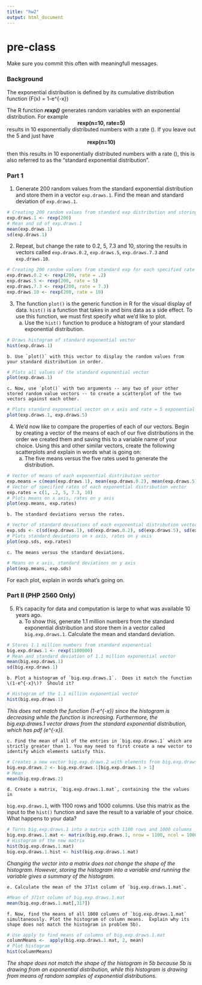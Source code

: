 ```yaml
---
title: "hw2"
output: html_document
---
```

# pre-class


Make sure you commit this often with meaningfull messages. 

### Background

The exponential distribution is defined by its cumulative distribution function
\(F(x) = 1-e^{-\lambda x}\)

The R function ***rexp()*** generates random variables with an exponential distribution. For example 
<center><strong>rexp(n=10, rate=5)</strong> </center>

results in 10 exponentially distributed numbers with a rate \(\lambda=5\). If you leave out the 5 and just have
<center><strong>rexp(n=10) </strong></center>
then this results in 10 exponentially distributed numbers with a rate \(\lambda=1\), this is also referred to as the "standard exponential distribution". 

### Part 1


1. Generate 200 random values from the standard exponential distribution and store them in a vector `exp.draws.1`.  Find the mean and standard deviation of `exp.draws.1`.

```r
# Creating 200 random values from standard exp distribution and storing them into exp.draws.1
exp.draws.1 <- rexp(200)
# Mean and sd of exp.draws.1
mean(exp.draws.1)
sd(exp.draws.1)
```


2. Repeat, but change the rate to 0.2, 5, 7.3 and 10, storing the results in vectors called  `exp.draws.0.2`,  `exp.draws.5`,  `exp.draws.7.3` and  `exp.draws.10`. 

```r
# Creating 200 random values from standard exp for each specified rate
exp.draws.0.2 <- rexp(200, rate = .2)
exp.draws.5 <- rexp(200, rate = 5)
exp.draws.7.3 <- rexp(200, rate = 7.3)
exp.draws.10 <- rexp(200, rate = 10)
```


3. The function `plot()` is the generic function in R for the visual display of data. `hist()` is a function that takes in and bins data as a side effect. To use this function, we must first specify what we'd like to plot.
    a. Use the `hist()` function to produce a histogram of your standard exponential distribution. 
    
```r
# Draws histogram of standard exponential vector
hist(exp.draws.1)
```
    b. Use `plot()` with this vector to display the random values from your standard distribution in order.
    
```r
# Plots all values of the standard exponential vector
plot(exp.draws.1)    
```

    c. Now, use `plot()` with two arguments -- any two of your other stored random value vectors -- to create a scatterplot of the two vectors against each other.
    
```r
# Plots standard exponential vector on x axis and rate = 5 exponential vector on y axis
plot(exp.draws.1, exp.draws.5)
```

4. We'd now like to compare the properties of each of our vectors. Begin by creating a vector of the means of each of our five distributions in the order we created them and saving this to a variable name of your choice. Using this and other similar vectors, create the following scatterplots and explain in words what is going on:
    a. The five means versus the five rates used to generate the distribution.
    
```r
# Vector of means of each exponential distribution vector
exp.means = c(mean(exp.draws.1), mean(exp.draws.0.2), mean(exp.draws.5), mean(exp.draws.7.3), mean(exp.draws.10))
# Vector of specified rates of each exponential distribution vector
exp.rates = c(1, .2, 5, 7.3, 10)
# Plots means on x axis, rates on y axis
plot(exp.means, exp.rates)
```
    b. The standard deviations versus the rates.
    
```r
# Vector of standard deviations of each exponential distribution vector
exp.sds <- c(sd(exp.draws.1), sd(exp.draws.0.2), sd(exp.draws.5), sd(exp.draws.7.3), sd(exp.draws.10))
# Plots standard deviations on x axis, rates on y axis
plot(exp.sds, exp.rates)
```
    c. The means versus the standard deviations.
    
```r
# Means on x axis, standard deviations on y axis
plot(exp.means, exp.sds)
```

For each plot, explain in words what's going on.

### Part II (PHP 2560 Only)


5. R's capacity for data and computation is large to what was available 10 years ago. 
    a. To show this, generate 1.1 million numbers from the standard exponential distribution and store them in a vector called `big.exp.draws.1`. Calculate the mean and standard deviation. 
    
```r
# Stores 1.1 million numbers from standard exponential
big.exp.draws.1 <- rexp(1100000)
# Mean and standard deviation of 1.1 million exponential vector
mean(big.exp.draws.1)
sd(big.exp.draws.1)
```
    b. Plot a histogram of `big.exp.draws.1`.  Does it match the function \(1-e^{-x}\)?  Should it? 
    
```r
# Histogram of the 1.1 million exponential vector
hist(big.exp.draws.1)
```
*This does not match the function \(1-e^{-x}\) since the histogram is decreasing while the function is increasing. Furthermore, the big.exp.draws.1 vector draws from the standard exponential distribution, which has pdf \(e^{-x}\).*

    c. Find the mean of all of the entries in `big.exp.draws.1` which are strictly greater than 1. You may need to first create a new vector to identify which elements satisfy this.
    
```r
# Creates a new vector big.exp.draws.2 with elements from big.exp.draws.1 that are greater than 1
big.exp.draws.2 <- big.exp.draws.1[big.exp.draws.1 > 1]
# Mean
mean(big.exp.draws.2)

```
    d. Create a matrix, `big.exp.draws.1.mat`, containing the the values in 
`big.exp.draws.1`, with 1100 rows and 1000 columns. Use this matrix as the input to the `hist()` function and save the result to a variable of your choice. What happens to your data?

```r
# Turns big.exp.draws.1 into a matrix with 1100 rows and 1000 columns
big.exp.draws.1.mat <- matrix(big.exp.draws.1, nrow = 1100, ncol = 1000)
# Histogram of the new matrix
hist(big.exp.draws.1.mat)
big.exp.draws.1.hist <- hist(big.exp.draws.1.mat)
```

*Changing the vector into a matrix does not change the shape of the histogram. However, storing the histogram into a variable and running the variable gives a summary of the histogram.*

    e. Calculate the mean of the 371st column of `big.exp.draws.1.mat`.
    
```r
#Mean of 371st column of big.exp.draws.1.mat
mean(big.exp.draws.1.mat[,317])

```

    f. Now, find the means of all 1000 columns of `big.exp.draws.1.mat` simultaneously. Plot the histogram of column means.  Explain why its shape does not match the histogram in problem 5b).
    
```r
# Use apply to find means of columns of big.exp.draws.1.mat
columnMeans <-  apply(big.exp.draws.1.mat, 2, mean)
# Plot histogram
hist(columnMeans)
```
*The shape does not match the shape of the histogram in 5b because 5b is drawing from an exponential distribution, while this histogram is drawing from means of random samples of exponential distributions.*
